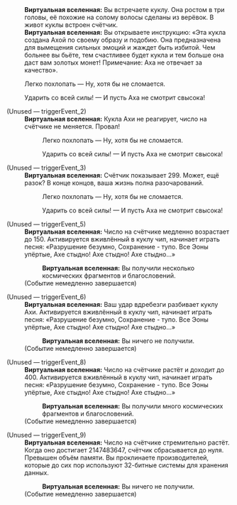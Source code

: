 {{Диалог Начало}}
:'''Виртуальная вселенная:''' Вы встречаете куклу. Она ростом в три головы, её похожие на солому волосы сделаны из верёвок. В живот куклы встроен счётчик.
:'''Виртуальная вселенная:''' Вы открываете инструкцию: «Эта кукла создана Ахой по своему образу и подобию. Она предназначена для вымещения сильных эмоций и жаждет быть избитой. Чем больнее вы бьёте, тем счастливее будет кукла и тем больше она даст вам золотых монет! Примечание: Аха не отвечает за качество».
:{{Диалог|Звезда}} Легко похлопать &mdash; Ну, хотя бы не сломается.
:{{Диалог|Звезда}} Ударить со всей силы! &mdash; И пусть Аха не смотрит свысока!

;(Unused &mdash; triggerEvent_2)
:'''Виртуальная вселенная:''' Кукла Ахи не реагирует, число на счётчике не меняется. Провал!
::{{Диалог|Звезда}} Легко похлопать &mdash; Ну, хотя бы не сломается.
::{{Диалог|Звезда}} Ударить со всей силы! &mdash; И пусть Аха не смотрит свысока!

;(Unused &mdash; triggerEvent_3)
:'''Виртуальная вселенная:''' Счётчик показывает 299. Может, ещё разок? В конце концов, ваша жизнь полна разочарований.
::{{Диалог|Звезда}} Легко похлопать &mdash; Ну, хотя бы не сломается.
::{{Диалог|Звезда}} Ударить со всей силы! &mdash; И пусть Аха не смотрит свысока!

;(Unused &mdash; triggerEvent_5)
:'''Виртуальная вселенная:''' Число на счётчике медленно возрастает до 150. Активируется вживлённый в куклу чип, начинает играть песня: «Разрушение безумно, Сохранение - тупо. Все Эоны упёртые, Ахе стыдно! Ахе стыдно! Ахе стыдно...»
::'''Виртуальная вселенная:''' Вы получили несколько космических фрагментов и благословений.
:;(Событие немедленно завершается)

;(Unused &mdash; triggerEvent_6)
:'''Виртуальная вселенная:''' Ваш удар вдребезги разбивает куклу Ахи. Активируется вживлённый в куклу чип, начинает играть песня: «Разрушение безумно, Сохранение - тупо. Все Эоны упёртые, Ахе стыдно! Ахе стыдно! Ахе стыдно...»
::'''Виртуальная вселенная:''' Вы ничего не получили.
:;(Событие немедленно завершается)

;(Unused &mdash; triggerEvent_8)
:'''Виртуальная вселенная:''' Число на счётчике растёт и доходит до 400. Активируется вживлённый в куклу чип, начинает играть песня: «Разрушение безумно, Сохранение - тупо. Все Эоны упёртые, Ахе стыдно! Ахе стыдно! Ахе стыдно...»
::'''Виртуальная вселенная:''' Вы получили много космических фрагментов и благословений.
:;(Событие немедленно завершается)

;(Unused &mdash; triggerEvent_9)
:'''Виртуальная вселенная:''' Число на счётчике стремительно растёт. Когда оно достигает 2147483647, счётчик сбрасывается до нуля. Превышен объём памяти. Вы проклинаете производителей, которые до сих пор используют 32-битные системы для хранения данных.
::'''Виртуальная вселенная:''' Вы ничего не получили.
:;(Событие немедленно завершается)
{{Диалог Конец}}